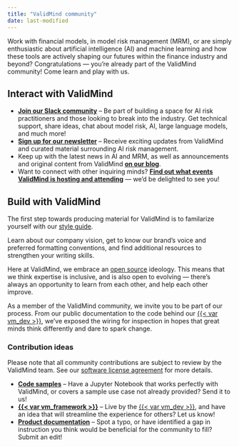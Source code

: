 ```yaml
---
title: "ValidMind community"
date: last-modified
---
```


Work with financial models, in model risk management (MRM), or are simply enthusiastic about artificial intelligence (AI) and machine learning and how these tools are actively shaping our futures within the finance industry and beyond? Congratulations — you're already part of the ValidMind community! Come learn and play with us. 

## Interact with ValidMind
- **[Join our Slack community](https://docs.validmind.ai/guide/join-community.html)** – Be part of building a space for AI risk practitioners and those looking to break into the industry. Get technical support, share ideas, chat about model risk, AI, large language models, and much more!
- **[Sign up for our newsletter](https://validmind.com/community/)** – Receive exciting updates from ValidMind and curated material surrounding AI risk management. 
- Keep up with the latest news in AI and MRM, as well as announcements and original content from ValidMind **[on our blog](https://validmind.com/blog/)**. 
- Want to connect with other inquiring minds? **[Find out what events ValidMind is hosting and attending](https://validmind.com/events/)** — we'd be delighted to see you! 

## Build with ValidMind

::: {.callout title="ValidMind style guide"}
The first step towards producing material for ValidMind is to familarize yourself with our [style guide](style-guide.qmd). 

Learn about our company vision, get to know our brand's voice and preferred formatting conventions, and find additional resources to strengthen your writing skills. 
:::

Here at ValidMind, we embrace an [open source](https://en.wikipedia.org/wiki/Open_source) ideology. This means that we think expertise is inclusive, and is also open to evolving — there's always an opportunity to learn from each other, and help each other improve. 

As a member of the ValidMind community, we invite you to be part of our process. From our public documentation to the code behind our [{{< var vm_dev >}}](../guide/get-started-developer-framework.qmd), we've exposed the wiring for inspection in hopes that great minds think differently and dare to spark change. 

### Contribution ideas
Please note that all community contributions are subject to review by the ValidMind team. See our [software license agreement](license-agreement.qmd) for more details. 

- **[Code samples](../guide/samples-jupyter-notebooks.html)** – Have a Jupyter Notebook that works perfectly with ValidMind, or covers a sample use case not already provided? Send it to us!
- **[{{< var vm_framework >}}](https://github.com/validmind/developer-framework/)** – Live by the [{{< var vm_dev >}}](../guide/get-started-developer-framework.qmd), and have an idea that will streamline the experience for others? Let us know!
- **[Product documentation](https://github.com/validmind/documentation)** – Spot a typo, or have identified a gap in instruction you think would be beneficial for the community to fill? Submit an edit! 

